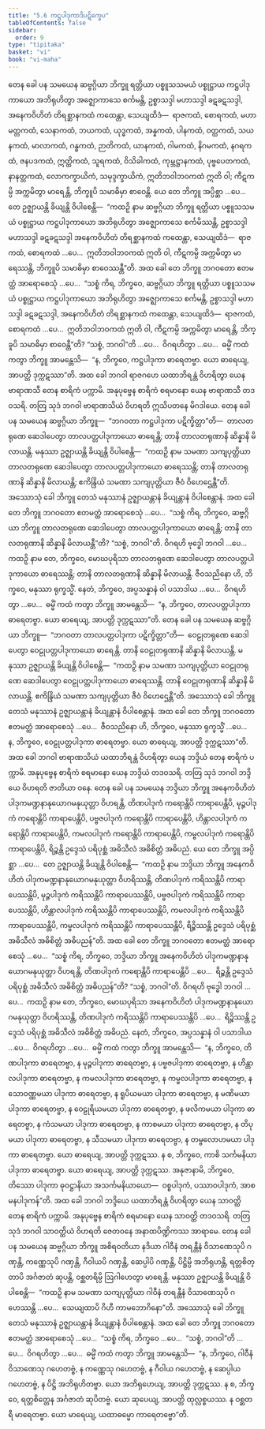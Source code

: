 ```yaml
---
title: "5.6 ကဋ္ဌပါဒုကာဒိပဋိက္ခေပ"
tableOfContents: false
sidebar:
  order: 9
type: "tipitaka"
basket: "vi"
book: "vi-maha"
---
```



<DynamicBreadcrumb />

<Division number="250" book="vi-maha">

<Paragraph number="1157" book="vi-maha">
တေန ခေါ ပန သမယေန ဆဗ္ဗဂ္ဂိယာ ဘိက္ခူ ရတ္တိယာ ပစ္စူသသမယံ ပစ္စုဋ္ဌာယ ကဋ္ဌပါဒုကာယော အဘိရုဟိတွာ အဇ္ဈောကာသေ စင်္ကမန္တိ, ဥစ္စာသဒ္ဒါ မဟာသဒ္ဒါ ခဋခဋသဒ္ဒါ, အနေကဝိဟိတံ တိရစ္ဆာနကထံ ကထေန္တာ, သေယျထိဒံ—  ရာဇကထံ, စောရကထံ, မဟာမတ္တကထံ, သေနာကထံ, ဘယကထံ, ယုဒ္ဓကထံ, အန္နကထံ, ပါနကထံ, ဝတ္ထကထံ, သယနကထံ, မာလာကထံ, ဂန္ဓကထံ, ဉာတိကထံ, ယာနကထံ, ဂါမကထံ, နိဂမကထံ, နဂရကထံ, ဇနပဒကထံ, ဣတ္ထိကထံ, သူရကထံ, ဝိသိခါကထံ, ကုမ္ဘဋ္ဌာနကထံ, ပုဗ္ဗပေတကထံ, နာနတ္တကထံ, လောကက္ခာယိကံ, သမုဒ္ဒက္ခာယိကံ, ဣတိဘဝါဘဝကထံ ဣတိ ဝါ; ကီဋကမ္ပိ အက္ကမိတွာ မာရေန္တိ, ဘိက္ခူပိ သမာဓိမှာ စာဝေန္တိ. ယေ တေ ဘိက္ခူ အပ္ပိစ္ဆာ …ပေ…  တေ ဥဇ္ဈာယန္တိ ခိယျန္တိ ဝိပါစေန္တိ—  “ကထဉှိ နာမ ဆဗ္ဗဂ္ဂိယာ ဘိက္ခူ ရတ္တိယာ ပစ္စူသသမယံ ပစ္စုဋ္ဌာယ ကဋ္ဌပါဒုကာယော အဘိရုဟိတွာ အဇ္ဈောကာသေ စင်္ကမိဿန္တိ, ဥစ္စာသဒ္ဒါ မဟာသဒ္ဒါ ခဋခဋသဒ္ဒါ အနေကဝိဟိတံ တိရစ္ဆာနကထံ ကထေန္တာ, သေယျထိဒံ—  ရာဇကထံ, စောရကထံ …ပေ…  ဣတိဘဝါဘဝကထံ ဣတိ ဝါ, ကီဋကမ္ပိ အက္ကမိတွာ မာရေဿန္တိ, ဘိက္ခူပိ သမာဓိမှာ စာဝေဿန္တီ”တိ. အထ ခေါ တေ ဘိက္ခူ ဘဂဝတော ဧတမတ္ထံ အာရောစေသုံ …ပေ…  “သစ္စံ ကိရ, ဘိက္ခဝေ, ဆဗ္ဗဂ္ဂိယာ ဘိက္ခူ ရတ္တိယာ ပစ္စူသသမယံ ပစ္စုဋ္ဌာယ ကဋ္ဌပါဒုကာယော အဘိရုဟိတွာ အဇ္ဈောကာသေ စင်္ကမန္တိ, ဥစ္စာသဒ္ဒါ မဟာသဒ္ဒါ ခဋခဋသဒ္ဒါ, အနေကဝိဟိတံ တိရစ္ဆာနကထံ ကထေန္တာ, သေယျထိဒံ—  ရာဇကထံ, စောရကထံ …ပေ…  ဣတိဘဝါဘဝကထံ ဣတိ ဝါ, ကီဋကမ္ပိ အက္ကမိတွာ မာရေန္တိ, ဘိက္ခူပိ သမာဓိမှာ စာဝေန္တီ”တိ? “သစ္စံ, ဘဂဝါ”တိ …ပေ…  ဝိဂရဟိတွာ …ပေ…  ဓမ္မိံ ကထံ ကတွာ ဘိက္ခူ အာမန္တေသိ—  “န, ဘိက္ခဝေ, ကဋ္ဌပါဒုကာ ဓာရေတဗ္ဗာ. ယော ဓာရေယျ, အာပတ္တိ ဒုက္ကဋဿာ”တိ.
</Paragraph>

<Paragraph number="1158" book="vi-maha">
အထ ခေါ ဘဂဝါ ရာဇဂဟေ ယထာဘိရန္တံ ဝိဟရိတွာ ယေန ဗာရာဏသီ တေန စာရိကံ ပက္ကာမိ. အနုပုဗ္ဗေန စာရိကံ စရမာနော ယေန ဗာရာဏသီ တဒဝသရိ. တတြ သုဒံ ဘဂဝါ ဗာရာဏသိယံ ဝိဟရတိ ဣသိပတနေ မိဂဒါယေ. တေန ခေါ ပန သမယေန ဆဗ္ဗဂ္ဂိယာ ဘိက္ခူ—  “ဘဂဝတာ ကဋ္ဌပါဒုကာ ပဋိက္ခိတ္တာ”တိ—  တာလတရုဏေ ဆေဒါပေတွာ တာလပတ္တပါဒုကာယော ဓာရေန္တိ; တာနိ တာလတရုဏာနိ ဆိန္နာနိ မိလာယန္တိ. မနုဿာ ဥဇ္ဈာယန္တိ ခိယျန္တိ ဝိပါစေန္တိ—  “ကထဉှိ နာမ သမဏာ သကျပုတ္တိယာ တာလတရုဏေ ဆေဒါပေတွာ တာလပတ္တပါဒုကာယော ဓာရေဿန္တိ; တာနိ တာလတရုဏာနိ ဆိန္နာနိ မိလာယန္တိ; ဧကိန္ဒြိယံ သမဏာ သကျပုတ္တိယာ ဇီဝံ ဝိဟေဌေန္တီ”တိ.
</Paragraph>

<Paragraph number="1159" book="vi-maha">
အဿောသုံ ခေါ ဘိက္ခူ တေသံ မနုဿာနံ ဥဇ္ဈာယန္တာနံ ခိယျန္တာနံ ဝိပါစေန္တာနံ. အထ ခေါ တေ ဘိက္ခူ ဘဂဝတော ဧတမတ္ထံ အာရောစေသုံ …ပေ…  “သစ္စံ ကိရ, ဘိက္ခဝေ, ဆဗ္ဗဂ္ဂိယာ ဘိက္ခူ တာလတရုဏေ ဆေဒါပေတွာ တာလပတ္တပါဒုကာယော ဓာရေန္တိ; တာနိ တာလတရုဏာနိ ဆိန္နာနိ မိလာယန္တီ”တိ? “သစ္စံ, ဘဂဝါ”တိ. ဝိဂရဟိ ဗုဒ္ဓေါ ဘဂဝါ …ပေ…  ကထဉှိ နာမ တေ, ဘိက္ခဝေ, မောဃပုရိသာ တာလတရုဏေ ဆေဒါပေတွာ တာလပတ္တပါဒုကာယော ဓာရေဿန္တိ; တာနိ တာလတရုဏာနိ ဆိန္နာနိ မိလာယန္တိ. ဇီဝသညိနော ဟိ, ဘိက္ခဝေ, မနုဿာ ရုက္ခသ္မိံ. နေတံ, ဘိက္ခဝေ, အပ္ပသန္နာနံ ဝါ ပသာဒါယ …ပေ…  ဝိဂရဟိတွာ …ပေ…  ဓမ္မိံ ကထံ ကတွာ ဘိက္ခူ အာမန္တေသိ—  “န, ဘိက္ခဝေ, တာလပတ္တပါဒုကာ ဓာရေတဗ္ဗာ. ယော ဓာရေယျ, အာပတ္တိ ဒုက္ကဋဿာ”တိ.
</Paragraph>

<Paragraph number="1160" book="vi-maha">
တေန ခေါ ပန သမယေန ဆဗ္ဗဂ္ဂိယာ ဘိက္ခူ—  “ဘဂဝတာ တာလပတ္တပါဒုကာ ပဋိက္ခိတ္တာ”တိ—  ဝေဠုတရုဏေ ဆေဒါပေတွာ ဝေဠုပတ္တပါဒုကာယော ဓာရေန္တိ. တာနိ ဝေဠုတရုဏာနိ ဆိန္နာနိ မိလာယန္တိ. မနုဿာ ဥဇ္ဈာယန္တိ ခိယျန္တိ ဝိပါစေန္တိ—  “ကထဉှိ နာမ သမဏာ သကျပုတ္တိယာ ဝေဠုတရုဏေ ဆေဒါပေတွာ ဝေဠုပတ္တပါဒုကာယော ဓာရေဿန္တိ. တာနိ ဝေဠုတရုဏာနိ ဆိန္နာနိ မိလာယန္တိ. ဧကိန္ဒြိယံ သမဏာ သကျပုတ္တိယာ ဇီဝံ ဝိဟေဌေန္တီ”တိ. အဿောသုံ ခေါ ဘိက္ခူ တေသံ မနုဿာနံ ဥဇ္ဈာယန္တာနံ ခိယျန္တာနံ ဝိပါစေန္တာနံ. အထ ခေါ တေ ဘိက္ခူ ဘဂဝတော ဧတမတ္ထံ အာရောစေသုံ …ပေ…  ဇီဝသညိနော ဟိ, ဘိက္ခဝေ, မနုဿာ ရုက္ခသ္မိံ …ပေ…  န, ဘိက္ခဝေ, ဝေဠုပတ္တပါဒုကာ ဓာရေတဗ္ဗာ. ယော ဓာရေယျ, အာပတ္တိ ဒုက္ကဋဿာ”တိ.
</Paragraph>

</Division>
<Division number="251" book="vi-maha">

<Paragraph number="1161" book="vi-maha">
အထ ခေါ ဘဂဝါ ဗာရာဏသိယံ ယထာဘိရန္တံ ဝိဟရိတွာ ယေန ဘဒ္ဒိယံ တေန စာရိကံ ပက္ကာမိ. အနုပုဗ္ဗေန စာရိကံ စရမာနော ယေန ဘဒ္ဒိယံ တဒဝသရိ. တတြ သုဒံ ဘဂဝါ ဘဒ္ဒိယေ ဝိဟရတိ ဇာတိယာ ဝနေ. တေန ခေါ ပန သမယေန ဘဒ္ဒိယာ ဘိက္ခူ အနေကဝိဟိတံ ပါဒုကမဏ္ဍနာနုယောဂမနုယုတ္တာ ဝိဟရန္တိ, တိဏပါဒုကံ ကရောန္တိပိ ကာရာပေန္တိပိ, မုဉ္ဇပါဒုကံ ကရောန္တိပိ ကာရာပေန္တိပိ, ပဗ္ဗဇပါဒုကံ ကရောန္တိပိ ကာရာပေန္တိပိ, ဟိန္တာလပါဒုကံ ကရောန္တိပိ ကာရာပေန္တိပိ, ကမလပါဒုကံ ကရောန္တိပိ ကာရာပေန္တိပိ, ကမ္ဗလပါဒုကံ ကရောန္တိပိ ကာရာပေန္တိပိ, ရိဉ္စန္တိ ဥဒ္ဒေသံ ပရိပုစ္ဆံ အဓိသီလံ အဓိစိတ္တံ အဓိပညံ. ယေ တေ ဘိက္ခူ အပ္ပိစ္ဆာ …ပေ…  တေ ဥဇ္ဈာယန္တိ ခိယျန္တိ ဝိပါစေန္တိ—  “ကထဉှိ နာမ ဘဒ္ဒိယာ ဘိက္ခူ အနေကဝိဟိတံ ပါဒုကမဏ္ဍနာနုယောဂမနုယုတ္တာ ဝိဟရိဿန္တိ, တိဏပါဒုကံ ကရိဿန္တိပိ ကာရာပေဿန္တိပိ, မုဉ္ဇပါဒုကံ ကရိဿန္တိပိ ကာရာပေဿန္တိပိ, ပဗ္ဗဇပါဒုကံ ကရိဿန္တိပိ ကာရာပေဿန္တိပိ, ဟိန္တာလပါဒုကံ ကရိဿန္တိပိ ကာရာပေဿန္တိပိ, ကမလပါဒုကံ ကရိဿန္တိပိ ကာရာပေဿန္တိပိ, ကမ္ဗလပါဒုကံ ကရိဿန္တိပိ ကာရာပေဿန္တိပိ, ရိဉ္စိဿန္တိ ဥဒ္ဒေသံ ပရိပုစ္ဆံ အဓိသီလံ အဓိစိတ္တံ အဓိပညန်”တိ.
</Paragraph>

<Paragraph number="1162" book="vi-maha">
အထ ခေါ တေ ဘိက္ခူ ဘဂဝတော ဧတမတ္ထံ အာရောစေသုံ …ပေ…  “သစ္စံ ကိရ, ဘိက္ခဝေ, ဘဒ္ဒိယာ ဘိက္ခူ အနေကဝိဟိတံ ပါဒုကမဏ္ဍနာနုယောဂမနုယုတ္တာ ဝိဟရန္တိ, တိဏပါဒုကံ ကရောန္တိပိ ကာရာပေန္တိပိ …ပေ…  ရိဉ္စန္တိ ဥဒ္ဒေသံ ပရိပုစ္ဆံ အဓိသီလံ အဓိစိတ္တံ အဓိပညန်”တိ? “သစ္စံ, ဘဂဝါ”တိ. ဝိဂရဟိ ဗုဒ္ဓေါ ဘဂဝါ …ပေ…  ကထဉှိ နာမ တေ, ဘိက္ခဝေ, မောဃပုရိသာ အနေကဝိဟိတံ ပါဒုကမဏ္ဍနာနုယောဂမနုယုတ္တာ ဝိဟရိဿန္တိ, တိဏပါဒုကံ ကရိဿန္တိပိ ကာရာပေဿန္တိပိ …ပေ…  ရိဉ္စိဿန္တိ ဥဒ္ဒေသံ ပရိပုစ္ဆံ အဓိသီလံ အဓိစိတ္တံ အဓိပညံ. နေတံ, ဘိက္ခဝေ, အပ္ပသန္နာနံ ဝါ ပသာဒါယ …ပေ…  ဝိဂရဟိတွာ …ပေ…  ဓမ္မိံ ကထံ ကတွာ ဘိက္ခူ အာမန္တေသိ—  “န, ဘိက္ခဝေ, တိဏပါဒုကာ ဓာရေတဗ္ဗာ, န မုဉ္ဇပါဒုကာ ဓာရေတဗ္ဗာ, န ပဗ္ဗဇပါဒုကာ ဓာရေတဗ္ဗာ, န ဟိန္တာလပါဒုကာ ဓာရေတဗ္ဗာ, န ကမလပါဒုကာ ဓာရေတဗ္ဗာ, န ကမ္ဗလပါဒုကာ ဓာရေတဗ္ဗာ, န သောဝဏ္ဏမယာ ပါဒုကာ ဓာရေတဗ္ဗာ, န ရူပိယမယာ ပါဒုကာ ဓာရေတဗ္ဗာ, န မဏိမယာ ပါဒုကာ ဓာရေတဗ္ဗာ, န ဝေဠုရိယမယာ ပါဒုကာ ဓာရေတဗ္ဗာ, န ဖလိကမယာ ပါဒုကာ ဓာရေတဗ္ဗာ, န ကံသမယာ ပါဒုကာ ဓာရေတဗ္ဗာ, န ကာစမယာ ပါဒုကာ ဓာရေတဗ္ဗာ, န တိပုမယာ ပါဒုကာ ဓာရေတဗ္ဗာ, န သီသမယာ ပါဒုကာ ဓာရေတဗ္ဗာ, န တမ္ဗလောဟမယာ ပါဒုကာ ဓာရေတဗ္ဗာ. ယော ဓာရေယျ, အာပတ္တိ ဒုက္ကဋဿ. န စ, ဘိက္ခဝေ, ကာစိ သင်္ကမနိယာ ပါဒုကာ ဓာရေတဗ္ဗာ. ယော ဓာရေယျ, အာပတ္တိ ဒုက္ကဋဿ. အနုဇာနာမိ, ဘိက္ခဝေ, တိဿော ပါဒုကာ ဓုဝဋ္ဌာနိယာ အသင်္ကမနိယာယော—  ဝစ္စပါဒုကံ, ပဿာဝပါဒုကံ, အာစမနပါဒုကန်”တိ.
</Paragraph>

</Division>
<Division number="252" book="vi-maha">

<Paragraph number="1163" book="vi-maha">
အထ ခေါ ဘဂဝါ ဘဒ္ဒိယေ ယထာဘိရန္တံ ဝိဟရိတွာ ယေန သာဝတ္ထိ တေန စာရိကံ ပက္ကာမိ. အနုပုဗ္ဗေန စာရိကံ စရမာနော ယေန သာဝတ္ထိ တဒဝသရိ. တတြ သုဒံ ဘဂဝါ သာဝတ္ထိယံ ဝိဟရတိ ဇေတဝနေ အနာထပိဏ္ဍိကဿ အာရာမေ. တေန ခေါ ပန သမယေန ဆဗ္ဗဂ္ဂိယာ ဘိက္ခူ အစိရဝတိယာ နဒိယာ ဂါဝီနံ တရန္တီနံ ဝိသာဏေသုပိ ဂဏှန္တိ, ကဏ္ဏေသုပိ ဂဏှန္တိ, ဂီဝါယပိ ဂဏှန္တိ, ဆေပ္ပါပိ ဂဏှန္တိ, ပိဋ္ဌိမ္ပိ အဘိရုဟန္တိ, ရတ္တစိတ္တာပိ အင်္ဂဇာတံ ဆုပန္တိ, ဝစ္ဆတရိမ္ပိ ဩဂါဟေတွာ မာရေန္တိ. မနုဿာ ဥဇ္ဈာယန္တိ ခိယျန္တိ ဝိပါစေန္တိ—  “ကထဉှိ နာမ သမဏာ သကျပုတ္တိယာ ဂါဝီနံ တရန္တီနံ ဝိသာဏေသုပိ ဂဟေဿန္တိ …ပေ…  သေယျထာပိ ဂိဟီ ကာမဘောဂိနော”တိ.
</Paragraph>

<Paragraph number="1164" book="vi-maha">
အဿောသုံ ခေါ ဘိက္ခူ တေသံ မနုဿာနံ ဥဇ္ဈာယန္တာနံ ခိယျန္တာနံ ဝိပါစေန္တာနံ. အထ ခေါ တေ ဘိက္ခူ ဘဂဝတော ဧတမတ္ထံ အာရောစေသုံ …ပေ…  “သစ္စံ ကိရ, ဘိက္ခဝေ …ပေ…  “သစ္စံ, ဘဂဝါ”တိ …ပေ…  ဝိဂရဟိတွာ …ပေ…  ဓမ္မိံ ကထံ ကတွာ ဘိက္ခူ အာမန္တေသိ—  “န, ဘိက္ခဝေ, ဂါဝီနံ ဝိသာဏေသု ဂဟေတဗ္ဗံ, န ကဏ္ဏေသု ဂဟေတဗ္ဗံ, န ဂီဝါယ ဂဟေတဗ္ဗံ, န ဆေပ္ပါယ ဂဟေတဗ္ဗံ, န ပိဋ္ဌိ အဘိရုဟိတဗ္ဗာ. ယော အဘိရုဟေယျ, အာပတ္တိ ဒုက္ကဋဿ. န စ, ဘိက္ခဝေ, ရတ္တစိတ္တေန အင်္ဂဇာတံ ဆုပိတဗ္ဗံ. ယော ဆုပေယျ, အာပတ္တိ ထုလ္လစ္စယဿ. န ဝစ္ဆတရီ မာရေတဗ္ဗာ. ယော မာရေယျ, ယထာဓမ္မော ကာရေတဗ္ဗော”တိ.
</Paragraph>
</Division>